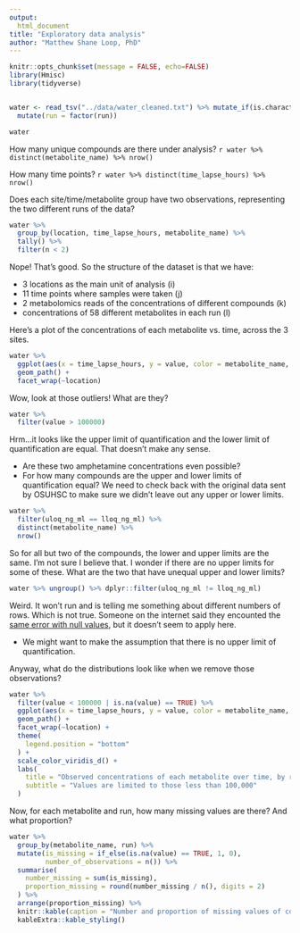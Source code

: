 ```yaml
---
output: 
  html_document
title: "Exploratory data analysis"
author: "Matthew Shane Loop, PhD"
---
```


```r
knitr::opts_chunk$set(message = FALSE, echo=FALSE)
library(Hmisc)
library(tidyverse)


water <- read_tsv("../data/water_cleaned.txt") %>% mutate_if(is.character, funs(na_if(., ""))) %>%
  mutate(run = factor(run))

water
```

How many unique compounds are there under analysis? `r water %>% distinct(metabolite_name) %>% nrow()`

How many time points? `r water %>% distinct(time_lapse_hours) %>% nrow()`

Does each site/time/metabolite group have two observations, representing the two different runs of the data? 
```r
water %>%
  group_by(location, time_lapse_hours, metabolite_name) %>%
  tally() %>%
  filter(n < 2)
```

Nope! That's good. So the structure of the dataset is that we have:

* 3 locations as the main unit of analysis (i)
* 11 time points where samples were taken (j)
* 2 metabolomics reads of the concentrations of different compounds (k)
* concentrations of 58 different metabolites in each run (l)

Here's a plot of the concentrations of each metabolite vs. time, across the 3 sites.

```r
water %>%
  ggplot(aes(x = time_lapse_hours, y = value, color = metabolite_name, linetype = run, group = interaction(run, metabolite_name))) +
  geom_path() +
  facet_wrap(~location)
```

Wow, look at those outliers! What are they?
```r
water %>% 
  filter(value > 100000)
```

Hrm...it looks like the upper limit of quantification and the lower limit of quantification are equal. That doesn't make any sense.

* Are these two amphetamine concentrations even possible?
* For how many compounds are the upper and lower limits of quantification equal? We need to check back with the original data sent by OSUHSC to make sure we didn't leave out any upper or lower limits.

```r
water %>%
  filter(uloq_ng_ml == lloq_ng_ml) %>%
  distinct(metabolite_name) %>%
  nrow()
```
So for all but two of the compounds, the lower and upper limits are the same. I'm not sure I believe that. I wonder if there are no upper limits for some of these. What are the two that have unequal upper and lower limits?
```r
water %>% ungroup() %>% dplyr::filter(uloq_ng_ml != lloq_ng_ml)
```

Weird. It won't run and is telling me something about different numbers of rows. Which is not true. Someone on the internet said they encounted the [same error with null values](https://stackoverflow.com/questions/26147558/what-does-the-error-arguments-imply-differing-number-of-rows-x-y-mean), but it doesn't seem to apply here.

* We might want to make the assumption that there is no upper limit of quantification.

Anyway, what do the distributions look like when we remove those observations?
```r
water %>%
  filter(value < 100000 | is.na(value) == TRUE) %>%
  ggplot(aes(x = time_lapse_hours, y = value, color = metabolite_name, linetype = run, group = interaction(run, metabolite_name))) +
  geom_path() +
  facet_wrap(~location) +
  theme(
    legend.position = "bottom"
  ) +
  scale_color_viridis_d() +
  labs(
    title = "Observed concentrations of each metabolite over time, by run and location",
    subtitle = "Values are limited to those less than 100,000"
  )
```

Now, for each metabolite and run, how many missing values are there? And what proportion?
```r
water %>%
  group_by(metabolite_name, run) %>%
  mutate(is_missing = if_else(is.na(value) == TRUE, 1, 0),
         number_of_observations = n()) %>%
  summarise(
    number_missing = sum(is_missing),
    proportion_missing = round(number_missing / n(), digits = 2)
  ) %>%
  arrange(proportion_missing) %>%
  knitr::kable(caption = "Number and proportion of missing values of concentration, across all locations and time points (n = 33). The number of missing values is not always consistent for a given metabolite between the two runs.") %>%
  kableExtra::kable_styling()
```